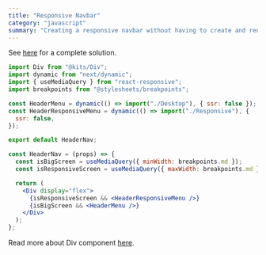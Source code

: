 ```yaml
---
title: "Responsive Navbar"
category: "javascript"
summary: "Creating a responsive navbar without having to create and render multiple components and hide one of them on each screen."
---
```


See [here](https://github.com/miladMAPS/portfolio/blob/main/components/Layout/Header/Nav/index.js) for a complete solution.

```jsx
import Div from "@kits/Div";
import dynamic from "next/dynamic";
import { useMediaQuery } from "react-responsive";
import breakpoints from "@stylesheets/breakpoints";

const HeaderMenu = dynamic(() => import("./Desktop"), { ssr: false });
const HeaderResponsiveMenu = dynamic(() => import("./Responsive"), {
  ssr: false,
});

export default HeaderNav;

const HeaderNav = (props) => {
  const isBigScreen = useMediaQuery({ minWidth: breakpoints.md });
  const isResponsiveScreen = useMediaQuery({ maxWidth: breakpoints.md });

  return (
    <Div display="flex">
      {isResponsiveScreen && <HeaderResponsiveMenu />}
      {isBigScreen && <HeaderMenu />}
    </Div>
  );
};
```

Read more about Div component [here](/gists/div).
